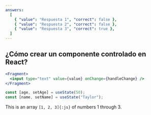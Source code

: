 ```yaml
---
answers:
  [
    { "value": "Respuesta 1", "correct": false },
    { "value": "Respuesta 2", "correct": false },
    { "value": "Respuesta 3", "correct": true },
  ]
---
```


## ¿Cómo crear un componente controlado en React?

```jsx {1,2}#a {3,4}#b title="BABABBBA" caption="BABABBBA"
<Fragment>
  <input type="text" value={value} onChange={handleChange} />
</Fragment>
```

```js /age/#v /name/#v /setAge/#s /setName/#s /50/#i /"Taylor"/#i showLineNumbers
const [age, setAge] = useState(50);
const [name, setName] = useState("Taylor");
```

This is an array `[1, 2, 3]{:js}` of numbers 1 through 3.
